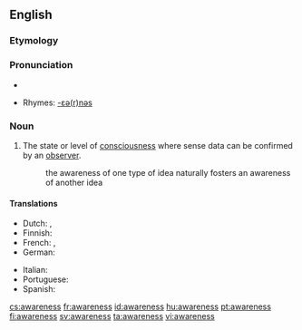 ==English==

===Etymology===
{{suffix|aware|ness}}

===Pronunciation===
*{{audio|en-us-awareness.ogg|Audio (US)}}

*Rhymes: [[Rhymes:English:-ɛə(r)nəs|-ɛə(r)nəs]]
===Noun===
{{wikipedia}}
{{en-noun|-}}

#The state or level of [[consciousness]] where sense data can be confirmed by an [[observer]].
#: the awareness of one type of idea naturally fosters an awareness of another idea

====Translations====
{{trans-top|the state of consciousness}}
* Dutch: {{t+|nl|besef}}, {{t+|nl|bewustzijn}}
* Finnish: {{t-|fi|tietoisuus}}
* French: {{t+|fr|conscience}}, {{t+|fr|connaissance}}
* German: {{t+|de|Bewusstsein|n}}
{{trans-mid}}
* Italian: {{t+|it|coscienza|f}}
* Portuguese: {{t+|pt|consciência|f}}
* Spanish: {{tø|conciencia|f}}
{{trans-bottom}}

[[cs:awareness]]
[[fr:awareness]]
[[id:awareness]]
[[hu:awareness]]
[[pt:awareness]]
[[fi:awareness]]
[[sv:awareness]]
[[ta:awareness]]
[[vi:awareness]]